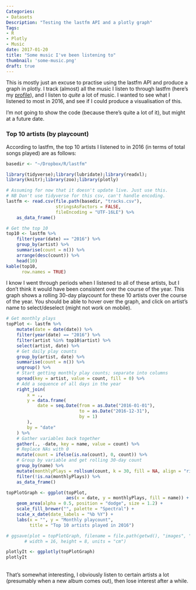 ```yaml
---
Categories:
- Datasets
Description: "Testing the lastfm API and a plotly graph"
Tags:
- R
- Plotly
- Music
date: 2017-01-20
title: "Some music I've been listening to"
thumbnail: 'some-music.png'
draft: true
---
```


This is mostly just an excuse to practise using the lastfm API and produce a graph in plotly. I track (almost) all the music I listen to through lastfm (here's my [profile](http://last.fm/user/tomcopple)), and I listen to _quite_ a lot of music. I wanted to see what I listened to most in 2016, and see if I could produce a visualisation of this. 

I'm not going to show the code (because there's quite a lot of it), but might at a future date. 

### Top 10 artists (by playcount)
According to lastfm, the top 10 artists I listened to in 2016 (in terms of total songs played) are as follows:

```r
basedir <- "~/Dropbox/R/lastfm"

library(tidyverse);library(lubridate);library(readxl);
library(knitr);library(zoo);library(plotly)

# Assuming for now that it doesn't update live. Just use this.
# NB Don't use tidyverse for this csv, can't handle encoding. 
lastfm <- read.csv(file.path(basedir, "tracks.csv"), 
                   stringsAsFactors = FALSE,
                   fileEncoding = "UTF-16LE") %>% 
    as_data_frame()

# Get the top 10
top10 <- lastfm %>% 
    filter(year(date) == "2016") %>% 
    group_by(artist) %>% 
    summarise(count = n()) %>% 
    arrange(desc(count)) %>% 
    head(10)
kable(top10,
      row.names = TRUE)
```

I know I went through periods when I listened to all of these artists, but I don't think it would have been consistent over the course of the year. This graph shows a rolling 30-day playcount for these 10 artists over the course of the year. You should be able to hover over the graph, and click on artist's name to select/deselect (might not work on mobile). 

```r
# Get monthly plays
topPlot <- lastfm %>% 
    mutate(date = date(date)) %>% 
    filter(year(date) == "2016") %>% 
    filter(artist %in% top10$artist) %>% 
    select(artist, date) %>% 
    # Get daily play counts
    group_by(artist, date) %>% 
    summarise(count = n()) %>% 
    ungroup() %>% 
    # Start getting monthly play counts; separate into columns
    spread(key = artist, value = count, fill = 0) %>% 
    # Add a sequence of all days in the year
    right_join(
        x = .,
        y = data.frame(
            date = seq.Date(from = as.Date("2016-01-01"),
                            to = as.Date("2016-12-31"),
                            by = 1)
        ),
        by = "date"
    ) %>% 
    # Gather variables back together
    gather(., -date, key = name, value = count) %>% 
    # Replace NAs with 0
    mutate(count = ifelse(is.na(count), 0, count)) %>% 
    # Group by variable and get rolling 30-day count
    group_by(name) %>% 
    mutate(monthlyPlays = rollsum(count, k = 30, fill = NA, align = "right")) %>% 
    filter(!is.na(monthlyPlays)) %>% 
    as_data_frame()

topPlotGraph <- ggplot(topPlot, 
                       aes(x = date, y = monthlyPlays, fill = name)) +
    geom_area(alpha = 0.5, position = "dodge", size = 1.2) +
    scale_fill_brewer("", palette = "Spectral") +
    scale_x_date(date_labels = "%b %Y") +
    labs(x = "", y = "Monthly playcount",
         title = "Top 10 artists played in 2016")

# ggsave(plot = topPlotGraph, filename = file.path(getwd(), "images", "testing-lastfm.png"),
       # width = 16, height = 8, units = "cm")

plotlyIt <- ggplotly(topPlotGraph)
plotlyIt
```

<br>
That's somewhat interesting, I obviously listen to certain artists a lot (presumably when a new album comes out), then lose interest after a while. 